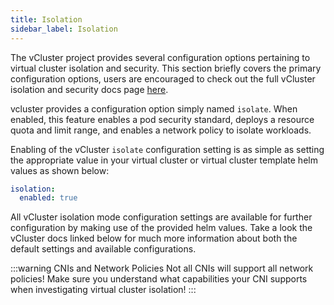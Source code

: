 ```yaml
---
title: Isolation
sidebar_label: Isolation
---
```


The vCluster project provides several configuration options pertaining to virtual cluster
isolation and security. This section briefly covers the primary configuration options, users are
encouraged to check out the full vCluster isolation and security docs page
[here](https://www.vcluster.com/docs/security/isolated-mode).

vcluster provides a configuration option simply named `isolate`. When enabled, this feature
enables a pod security standard, deploys a resource quota and limit range, and enables a network
policy to isolate workloads.

Enabling of the vCluster `isolate` configuration setting is as simple as setting the appropriate
value in your virtual cluster or virtual cluster template helm values as shown below:

```yaml
isolation:
  enabled: true
```

All vCluster isolation mode configuration settings are available for further configuration by
making use of the provided helm values. Take a look the vCluster docs linked below for much more
information about both the default settings and available configurations.

:::warning CNIs and Network Policies
Not all CNIs will support all network policies! Make sure you understand what capabilities your
CNI supports when investigating virtual cluster isolation!
:::
